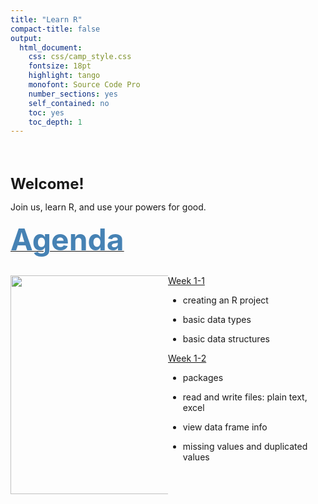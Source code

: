 ---
title: "Learn R"
compact-title: false
output:
  html_document:
    css: css/camp_style.css
    fontsize: 18pt
    highlight: tango
    monofont: Source Code Pro
    number_sections: yes
    self_contained: no
    toc: yes
    toc_depth: 1
---

<style type="text/css">

h1.title {
  font-size: 50px;
  font-weight: bold;
  text-align: center;
  margin-top: 40px;
  margin-bottom: 20px;
}

</style>

<br>


::::{.card data-latex=""}

<br>
<font size = "5">__Welcome!__</font>

Join us, learn R, and use your powers for good.

::::

[<font size = "16" color = "steelblue">__Agenda__</font>](agenda.html)

<div style="float: left; width: 50%;">
[![](image/Rstudio_ex.png){width=350px}](agenda.html)
</div>


<div style="float: right; width: 50%;">

[Week 1-1](Week1-1.html)

  * creating an R project

  * basic data types
  
  * basic data structures

[Week 1-2](Week1-2.html)
 
  * packages

  * read and write files: plain text, excel

  * view data frame info

  * missing values and duplicated values


</div>